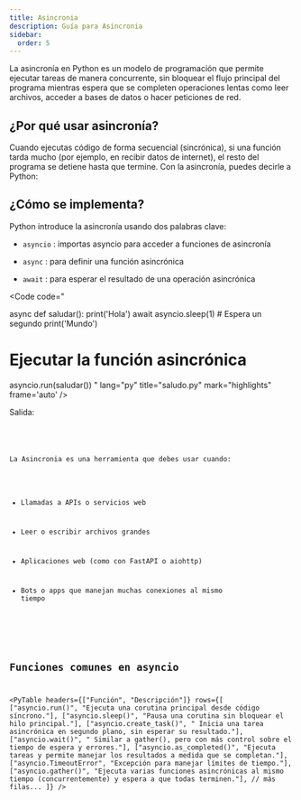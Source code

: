 ```yaml
---
title: Asincronia
description: Guía para Asincronia
sidebar:
  order: 5
---
```



La asincronía en Python es un modelo de programación que permite ejecutar tareas de manera concurrente, sin bloquear el flujo principal del programa mientras espera que se completen operaciones lentas como leer archivos, acceder a bases de datos o hacer peticiones de red.

## ¿Por qué usar asincronía?

Cuando ejecutas código de forma secuencial (sincrónica), si una función tarda mucho (por ejemplo, en recibir datos de internet), el resto del programa se detiene hasta que termine. Con la asincronía, puedes decirle a Python:

## ¿Cómo se implementa?

Python introduce la asincronía usando dos palabras clave:

- `asyncio` : importas asyncio para acceder a funciones de asincronía

- `async` : para definir una función asincrónica

- `await` : para esperar el resultado de una operación asincrónica


<Code 
code="

async def saludar():
    print('Hola')
    await asyncio.sleep(1) # Espera un segundo
    print('Mundo')

# Ejecutar la función asincrónica
asyncio.run(saludar())
"
lang="py" 
title="saludo.py" 
mark="highlights"
frame='auto' />

Salida: 
<Code 
code="
Hola
(espera 1 segundo)
Mundo
"
title="terminal" 
mark="highlights"
frame='terminal' />

<Aside type="tip">

La Asincronia es una herramienta que debes usar cuando:

- Llamadas a APIs o servicios web

- Leer o escribir archivos grandes

- Aplicaciones web (como con FastAPI o aiohttp)

- Bots o apps que manejan muchas conexiones al mismo tiempo

</Aside>

## Funciones comunes en asyncio

<PyTable 
  headers={["Función", "Descripción"]}
  rows={[
    ["asyncio.run()", "Ejecuta una corutina principal desde código síncrono."],
    ["asyncio.sleep()", "Pausa una corutina sin bloquear el hilo principal."],
    ["asyncio.create_task()", "	Inicia una tarea asincrónica en segundo plano, sin esperar su resultado."],
    ["asyncio.wait()", "	Similar a gather(), pero con más control sobre el tiempo de espera y errores."],
    ["asyncio.as_completed()", "Ejecuta tareas y permite manejar los resultados a medida que se completan."],
    ["asyncio.TimeoutError", "Excepción para manejar límites de tiempo."],
    ["asyncio.gather()", "Ejecuta varias funciones asincrónicas al mismo tiempo (concurrentemente) y espera a que todas terminen."],
    // más filas...
  ]}
/>